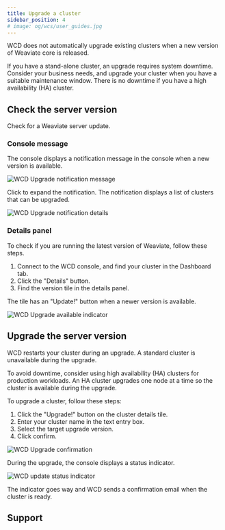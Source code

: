 ```yaml
---
title: Upgrade a cluster
sidebar_position: 4
# image: og/wcs/user_guides.jpg
---
```


WCD does not automatically upgrade existing clusters when a new version of Weaviate core is released.

If you have a stand-alone cluster, an upgrade requires system downtime. Consider your business needs, and upgrade your cluster when you have a suitable maintenance window. There is no downtime if you have a high availability (HA) cluster.

## Check the server version

Check for a Weaviate server update.

### Console message

The console displays a notification message in the console when a new version is available.

![WCD Upgrade notification message](../img/wcs-upgrade-banner.jpg)

Click to expand the notification. The notification displays a list of clusters that can be upgraded.

![WCD Upgrade notification details](../img/wcs-upgrade-notification-details.jpg)

### Details panel

To check if you are running the latest version of Weaviate, follow these steps.

1. Connect to the WCD console, and find your cluster in the Dashboard tab.
1. Click the "Details" button.
1. Find the version tile in the details panel.

The tile has an "Update!" button when a newer version is available.

![WCD Upgrade available indicator](../img/wcs-upgrade-details.jpg)

## Upgrade the server version

 WCD restarts your cluster during an upgrade. A standard cluster is unavailable during the upgrade.

 To avoid downtime, consider using high availability (HA) clusters for production workloads. An HA cluster upgrades one node at a time so the cluster is available during the upgrade.

 To upgrade a cluster, follow these steps:

 1. Click the "Upgrade!" button on the cluster details tile.
 1. Enter your cluster name in the text entry box.
 1. Select the target upgrade version.
 1. Click confirm.

![WCD Upgrade confirmation](../img/wcs-upgrade-confirmation.jpg)

During the upgrade, the console displays a status indicator.

![WCD update status indicator](../img/wcs-upgrade-status-indicator.jpg)

The indicator goes way and WCD sends a confirmation email when the cluster is ready.


<Downtime125Note/>

## Support


<SupportAndTrouble />

